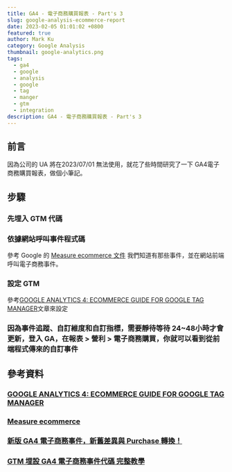 ```yaml
---
title: GA4 - 電子商務購買報表 - Part's 3
slug: google-analysis-ecommerce-report
date: 2023-02-05 01:01:02 +0800
featured: true
author: Mark Ku
category: Google Analysis
thumbnail: google-analytics.png
tags:
  - ga4
  - google
  - analysis
  - google
  - tag
  - manger
  - gtm
  - integration
description: GA4 - 電子商務購買報表 - Part's 3
---
```

## 前言
因為公司的 UA 將在2023/07/01 無法使用，就花了些時間研究了一下 GA4電子商務購買報表，做個小筆記。

## 步驟
### 先埋入 GTM 代碼
### 依據網站呼叫事件程式碼
參考 Google 的 [Measure ecommerce 文件](https://developers.google.com/analytics/devguides/collection/ga4/ecommerce?client_type=gtm) 我們知道有那些事件，並在網站前端呼叫電子商務事件。
### 設定 GTM
參考[GOOGLE ANALYTICS 4: ECOMMERCE GUIDE FOR GOOGLE TAG MANAGER](https://www.simoahava.com/analytics/google-analytics-4-ecommerce-guide-google-tag-manager/)文章來設定
### 因為事件追蹤、自訂維度和自訂指標，需要靜待等待 24~48小時才會更新，登入 GA，在報表 > 營利 > 電子商務購買，你就可以看到從前端程式傳來的自訂事件
## 參考資料
### [GOOGLE ANALYTICS 4: ECOMMERCE GUIDE FOR GOOGLE TAG MANAGER](https://www.simoahava.com/analytics/google-analytics-4-ecommerce-guide-google-tag-manager/)
### [Measure ecommerce](https://developers.google.com/analytics/devguides/collection/ga4/ecommerce?client_type=gtag)
### [新版 GA4 電子商務事件，新舊差異與 Purchase 轉換！](https://www.turingdigital.com.tw/blog/ga4-ecommerce-guide)
### [GTM 埋設 GA4 電子商務事件代碼 完整教學](https://datasupplied.com/google-tag-manager/google-analytics-4-ecommerce-guide/)